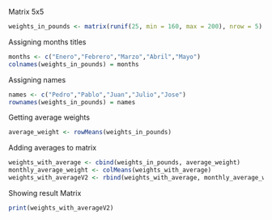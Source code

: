 Matrix 5x5

```r
weights_in_pounds <- matrix(runif(25, min = 160, max = 200), nrow = 5)
```

Assigning months titles
```r
months <- c("Enero","Febrero","Marzo","Abril","Mayo")
colnames(weights_in_pounds) = months
```

Assigning names
```r
names <- c("Pedro","Pablo","Juan","Julio","Jose")
rownames(weights_in_pounds) = names
```

Getting average weights
```r
average_weight <- rowMeans(weights_in_pounds)

```

Adding averages to matrix
```r
weights_with_average <- cbind(weights_in_pounds, average_weight)
monthly_average_weight <- colMeans(weights_with_average)
weights_with_averageV2 <- rbind(weights_with_average, monthly_average_weight)
```

Showing result Matrix
```r
print(weights_with_averageV2)
```

